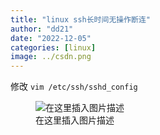 ```yaml
---
title: "linux ssh长时间无操作断连"
author: "dd21"
date: "2022-12-05" 
categories: [linux]
image: ../csdn.png
---
```



修改 ` vim /etc/ssh/sshd_config`


![在这里插入图片描述](https://img-blog.csdnimg.cn/c928ab11da4d4664b72903a3e8100ab8.png)

